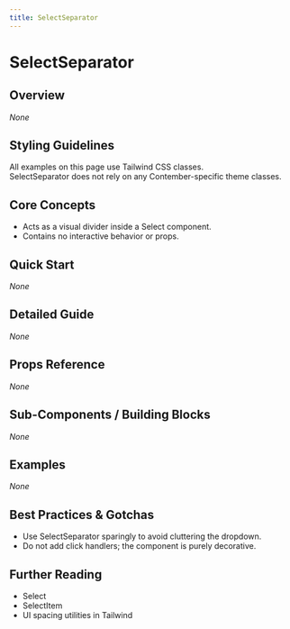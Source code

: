 ```yaml
---
title: SelectSeparator
---
```


<!-- Edited by human: false -->
<!-- Examples count: 0 -->
<!-- Source examples: 0 -->
<!-- Playground examples: 0 -->
<!-- External examples: 0 -->
<!-- Import examples: 0 -->

# SelectSeparator

## Overview
_None_

## Styling Guidelines
All examples on this page use Tailwind CSS classes.  
SelectSeparator does not rely on any Contember-specific theme classes.

## Core Concepts
- Acts as a visual divider inside a Select component.
- Contains no interactive behavior or props.

## Quick Start
_None_

## Detailed Guide
_None_

## Props Reference
_None_

## Sub-Components / Building Blocks
_None_

## Examples
_None_

## Best Practices & Gotchas
- Use SelectSeparator sparingly to avoid cluttering the dropdown.
- Do not add click handlers; the component is purely decorative.

## Further Reading
- Select
- SelectItem
- UI spacing utilities in Tailwind

<!-- End of Generated Documentation -->